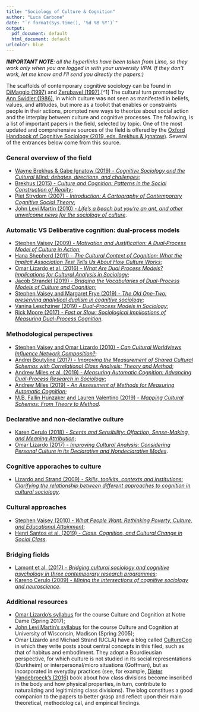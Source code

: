 ```yaml
---
title: "Sociology of Culture & Cognition"
author: "Luca Carbone"
date: "`r format(Sys.time(), '%d %B %Y')`"
output:
  pdf_document: default
  html_document: default
urlcolor: blue
---
```


***IMPORTANT NOTE****: all the hyperlinks have been taken from Limo, so they work only when you are logged in with your university VPN. If they don't work, let me know and I'll send you directly the papers:)*

The scaffolds of contemporary cognitive sociology can be found in [DiMaggio (1997)](https://www-annualreviews-org.kuleuven.ezproxy.kuleuven.be/doi/10.1146/annurev.soc.23.1.263) and [Zerubavel (1997)](https://www.hup.harvard.edu/catalog.php?isbn=9780674813908).[^1] The cultural turn promoted by [Ann Swidler (1986)](https://www-jstor-org.kuleuven.ezproxy.kuleuven.be/stable/2095521?sid=primo&origin=crossref&seq=1#metadata_info_tab_contents), in which culture was not seen as manifested in beliefs, values, and attitudes, but more as a toolkit that enables or constraints people in their actions, prompted new ways to theorize about social action and the interplay between culture and cognitive processes.
The following, is a list of important papers in the field, selected by topic. One of the most updated and comprehensive sources of the field is offered by the [Oxford Handbook of Cognitive Sociology (2019, eds. Brekhus & Ignatow)](https://www-oxfordhandbooks-com.kuleuven.ezproxy.kuleuven.be/view/10.1093/oxfordhb/9780190273385.001.0001/oxfordhb-9780190273385). Several of the entrances below come from this source.

### General overview of the field
* [Wayne Brekhus & Gabe Ignatow (2019) - *Cognitive Sociology and the Cultural Mind: debates, directions, and challenges*](https://www-oxfordhandbooks-com.kuleuven.ezproxy.kuleuven.be/view/10.1093/oxfordhb/9780190273385.001.0001/oxfordhb-9780190273385-e-1);
* [Brekhus (2015) - *Culture and Cognition: Patterns in the Social Construction of Reality*](https://www.wiley.com/en-be/Culture+and+Cognition%3A+Patterns+in+the+Social+Construction+of+Reality-p-9780745671765);
* [Piet Strydom (2007) - *Introduction: A Cartography of Contemporary Cognitive Social Theory*](https://journals.sagepub.com/doi/abs/10.1177/1368431007080699);
* [John Levi Martin (2010) - *Life's a beach but you’re an ant, and other unwelcome news for the sociology of culture*](https://www-sciencedirect-com.kuleuven.ezproxy.kuleuven.be/science/article/pii/S0304422X09000618).

### Automatic VS Deliberative cognition: dual-process models
* [Stephen Vaisey (2009) - *Motivation and Justification: A Dual‐Process Model of Culture in Action*](https://www-jstor-org.kuleuven.ezproxy.kuleuven.be/stable/10.1086/597179?seq=1#metadata_info_tab_contents);
* [Hana Shepherd (2011) - *The Cultural Context of Cognition: What the Implicit Association Test Tells Us About How Culture Works*](https://www-jstor-org.kuleuven.ezproxy.kuleuven.be/stable/23027284?seq=1#metadata_info_tab_contents);
* [Omar Lizardo et al. (2016) - *What Are Dual Process Models? Implications for Cultural Analysis in Sociology*](https://journals-sagepub-com.kuleuven.ezproxy.kuleuven.be/doi/full/10.1177/0735275116675900);
* [Jacob Strandel (2019) - *Bridging the Vocabularies of Dual-Process Models of Culture and Cognition*](https://www-oxfordhandbooks-com.kuleuven.ezproxy.kuleuven.be/view/10.1093/oxfordhb/9780190273385.001.0001/oxfordhb-9780190273385-e-11);
* [Stephen Vaisey and Margaret Frye (2019) - *The Old One-Two: preserving analytical dualism in cognitive sociology*](https://www-oxfordhandbooks-com.kuleuven.ezproxy.kuleuven.be/view/10.1093/oxfordhb/9780190273385.001.0001/oxfordhb-9780190273385-e-6);
* [Vanina Leschziner (2019) - *Dual-Process Models in Sociology*](https://www-oxfordhandbooks-com.kuleuven.ezproxy.kuleuven.be/view/10.1093/oxfordhb/9780190273385.001.0001/oxfordhb-9780190273385-e-10);
* [Rick Moore (2017) - *Fast or Slow: Sociological Implications of Measuring Dual-Process Cognition*](https://search-proquest-com.kuleuven.ezproxy.kuleuven.be/docview/1874199025?rfr_id=info%3Axri%2Fsid%3Aprimo).

### Methodological perspectives
* [Stephen Vaisey and Omar Lizardo (2010) - *Can Cultural Worldviews Influence Network Composition?*](https://academic-oup-com.kuleuven.ezproxy.kuleuven.be/sf/article/88/4/1595/1895191);
* [Andrei Boutyline (2017) - *Improving the Measurement of Shared Cultural Schemas with Correlational Class Analysis: Theory and Method*](https://www.sociologicalscience.com/articles-v4-15-353/);
* [Andrew Miles et al. (2019) - *Measuring Automatic Cognition: Advancing Dual-Process Research in Sociology*](https://journals-sagepub-com.kuleuven.ezproxy.kuleuven.be/doi/full/10.1177/0003122419832497);
* [Andrew Miles (2019) - *An Assessment of Methods for Measuring Automatic Cognition*](https://www-oxfordhandbooks-com.kuleuven.ezproxy.kuleuven.be/view/10.1093/oxfordhb/9780190273385.001.0001/oxfordhb-9780190273385-e-19);
* [M.B. Fallin Hunzaker and Lauren Valentino (2019) - *Mapping Cultural Schemas: From Theory to Method*](https://journals-sagepub-com.kuleuven.ezproxy.kuleuven.be/doi/full/10.1177/0003122419875638).

### Declarative and non-declarative culture
* [Karen Cerulo (2018) - *Scents and Sensibility: Olfaction, Sense-Making, and Meaning Attribution*](https://journals-sagepub-com.kuleuven.ezproxy.kuleuven.be/doi/full/10.1177/0003122418759679);
* [Omar Lizardo (2017) - *Improving Cultural Analysis: Considering Personal Culture in its Declarative and Nondeclarative Modes*](https://journals-sagepub-com.kuleuven.ezproxy.kuleuven.be/doi/full/10.1177/0003122416675175).

### Cognitive apporaches to culture
* [Lizardo and Strand (2009) - *Skills, toolkits, contexts and institutions: Clarifying the relationship between different approaches to cognition in cultural sociology*](https://www-sciencedirect-com.kuleuven.ezproxy.kuleuven.be/science/article/pii/S0304422X09000606).

### Cultural approaches
* [Stephen Vaisey (2010) - *What People Want: Rethinking Poverty, Culture, and Educational Attainment*](https://journals-sagepub-com.kuleuven.ezproxy.kuleuven.be/doi/abs/10.1177/0002716209357146);
* [Henri Santos et al. (2019) - *Class, Cognition, and Cultural Change in Social Class*](https://www-oxfordhandbooks-com.kuleuven.ezproxy.kuleuven.be/view/10.1093/oxfordhb/9780190273385.001.0001/oxfordhb-9780190273385-e-15).

### Bridging fields
* [Lamont et al. (2017) - *Bridging cultural sociology and cognitive psychology in three contemporary research programmes*](https://www-nature-com.kuleuven.ezproxy.kuleuven.be/articles/s41562-017-0242-y);
* [Kareno Cerulo (2009) - *Mining the intersections of cognitive sociology and neuroscience*](https://www-sciencedirect-com.kuleuven.ezproxy.kuleuven.be/science/article/pii/S0304422X0900062X).

### Additional resources
* [Omar Lizardo's syllabus](https://docs.google.com/document/d/e/2PACX-1vSfYxPJcm-gXaFIBLr0RHkpAuYcRMHxMpVkIOehoU_5eGYrHt_nMoU0qStJjrfWGXmU8UAlN-GLckYe/pub) for the course Culture and Cognition at Notre Dame (Spring 2017);
* [John Levi Martin's syllabus](http://home.uchicago.edu/~jlmartin/901%20syllabus.pdf) for the course Culture and Cognition at University of Wisconsin, Madison (Spring 2005);
* Omar Lizardo and Michael Strand (UCLA) have a blog called [CultureCog](https://culturecog.blog) in which they write posts about central concepts in this filed, such as that of habitus and embodiment. They adopt a Bourdieusian perspective, for which culture is not studied in its social representations (Durkheim) or interpersonal/micro situations (Goffman), but as incorporated in everyday practices (see, for example, [Dieter Vandebroeck's (2016)](https://www.routledge.com/Distinctions-in-the-Flesh-Social-Class-and-the-Embodiment-of-Inequality/Vandebroeck/p/book/9781138123557) book about how class divisions become inscribed in the body and how physical properties, in turn, contribute to naturalizing and legitimizing class divisions). The blog constitues a good companion to the papers to better grasp and reflect upon their main theoretical, methodological, and empirical findings.


